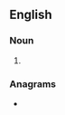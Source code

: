 ==English==

===Noun===
{{head|en|noun plural form}}

# {{plural of|vaquita|lang=en}}

===Anagrams===
* {{l|en|aquavits}}
